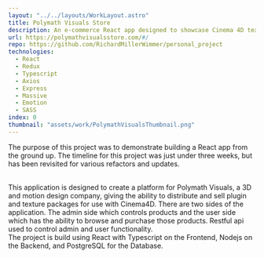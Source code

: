 ```yaml
---
layout: "../../layouts/WorkLayout.astro"
title: Polymath Visuals Store
description: An e-commerce React app designed to showcase Cinema 4D texture packages. Some highlight technologies include Redux, Typescript, Nodejs with Express.
url: https://polymathvisualsstore.com/#/
repo: https://github.com/RichardMillerWimmer/personal_project
technologies:
  - React
  - Redux
  - Typescript
  - Axios
  - Express
  - Massive
  - Emotion
  - SASS
index: 0
thumbnail: "assets/work/PolymathVisualsThumbnail.png"
---
```


The purpose of this project was to demonstrate building a React app from the ground up. The timeline for this project was just under three weeks, but has been revisited for various refactors and updates.

<br />
This application is designed to create a platform for Polymath Visuals, a 3D and
motion design company, giving the ability to distribute and sell plugin and texture
packages for use with Cinema4D. There are two sides of the application. The admin
side which controls products and the user side which has the ability to browse and
purchase those products. Restful api used to control admin and user functionality.
<br />
The project is build using React with Typescript on the Frontend, Nodejs on the Backend,
and PostgreSQL for the Database.
